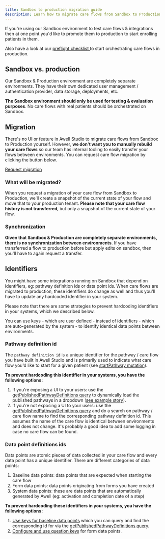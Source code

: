 ```yaml
---
title: Sandbox to production migration guide
description: Learn how to migrate care flows from Sandbox to Production.
---
```


If you're using our Sandbox environment to test care flows & integrations then at one point you'd like to promote them to production to start enrolling patients in them.

<Alert type="info" title="Preflight checklist">
  <p>
    Also have a look at our
    <a
      href="/awell-orchestration/docs/going-live/preflight-checklist"
      title="Preflight checklist"
    >
      preflight checklist
    </a> to start orchestrating care flows in production.
  </p>
</Alert>

## Sandbox vs. production

Our Sandbox & Production environment are completely separate environments. They have their own dedicated user management / authentication provider, data storage, deployments, etc.

**The Sandbox environment should only be used for testing & evaluation purposes**. No care flows with real patients should be orchestrated on Sandbox.

## Migration

There's no UI or feature in Awell Studio to migrate care flows from Sandbox to Production yourself. However, **we don't want you to manually rebuild your care flows** so our team has internal tooling to easily transfer your flows between environments. You can request care flow migration by clicking the button below.

<div className="flex justify-center">
  <a
    title="Request migration"
    class="custom-link btn-base py-3 px-5 text-base text-white bg-blue-600 highlight-white/20 hover:bg-blue-500 dark:bg-sky-500 dark:hover:bg-sky-400"
    href="/request-migration"
  >
    <span>Request migration</span>
  </a>
</div>

### What will be migrated?

When you request a migration of your care flow from Sandbox to Production, we'll create a snapshot of the current state of your flow and move that to your production tenant. **Please note that your care flow history is not transferred**, but only a snapshot of the current state of your flow.

### Synchronization

**Given that Sandbox & Production are completely separate environments, there is no synchronization between environments.** If you have transferred a flow to production before but apply edits on sandbox, then you'll have to again request a transfer.

## Identifiers

You might have some integrations running on Sandbox that depend on identifiers, eg: pathway definition ids or data point ids. When care flows are migrated to production, these identifiers do change as well and thus you'll have to update any hardcoded identifier in your system.

Please note that there are some strategies to prevent hardcoding identifiers in your systems, which we described below.

<Alert type="info" title="Tip">
  You can use keys - which are user defined - instead of identifiers - which are
  auto-generated by the system - to identify identical data points between
  environments.
</Alert>

### Pathway definition id

The `pathway definition id` is a unique identifier for the pathway / care flow you have built in Awell Studio and is primarily used to indicate what care flow you'd like to start for a given patient (see [startPathway mutation](/awell-orchestration/api-reference/mutations/start-pathway)).

**To prevent hardcoding this identifier in your systems, you have the following options:**

1. If you're exposing a UI to your users: use the [getPublishedPathwayDefinitions query](/awell-orchestration/api-reference/queries/get-published-pathways) to dynamically load the published pathways in a dropdown ([see example story](https://orchestration-stories.vercel.app/stories/start-pathway)).
2. If you're not exposing a UI to your users: use the [getPublishedPathwayDefinitions query](/awell-orchestration/api-reference/queries/get-published-pathways) and do a search on pathway / care flow name to find the corresponding pathway definition id. This assumes the name of the care flow is identical between environments and does not change. It's probably a good idea to add some logging in case no care flow can be found.

### Data point definitions ids

Data points are atomic pieces of data collected in your care flow and every data point has a unique identifier. There are different categories of data points:

1. Baseline data points: data points that are expected when starting the care flow
2. Form data points: data points originating from forms you have created
3. System data points: these are data points that are automatically generated by Awell (eg: activation and completion date of a step)

**To prevent hardcoding these identifiers in your systems, you have the following options:**

1. [Use keys for baseline data points](https://help.awellhealth.com/en/articles/6423139-enrich-your-care-flow-with-baseline-data) which you can query and find the corresponding id for via the [getPublishedPathwayDefinitions query](/awell-orchestration/api-reference/queries/get-published-pathways).
2. [Configure and use question keys](https://help.awellhealth.com/en/articles/4815388-encode-questions-and-answer-options) for form data points.
